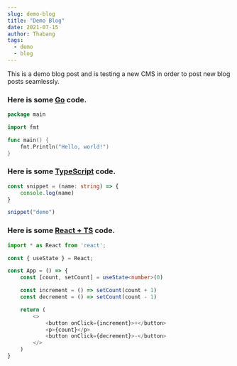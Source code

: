 ```yaml
---
slug: demo-blog
title: "Demo Blog"
date: 2021-07-15
author: Thabang
tags:
  - demo
  - blog
---
```


This is a demo blog post and is testing a new CMS in order to post new blog posts seamlessly.

### Here is some [Go](https://golang.org) code.
```go
package main

import fmt

func main() {
    fmt.Println("Hello, world!")
}
```

### Here is some [TypeScript](https://typescript.com) code.
```TypeScript
const snippet = (name: string) => {
    console.log(name)
}

snippet("demo")
```

### Here is some [React + TS](https://reactjs.org) code.
```TypeScript
import * as React from 'react';

const { useState } = React;

const App = () => {
    const [count, setCount] = useState<number>(0)

    const increment = () => setCount(count + 1)
    const decrement = () => setCount(count - 1)

    return (
        <>
            <button onClick={increment}>+</button>
            <p>{count}</p>
            <button onClick={decrement}>-</button>
        </>
    )
}
```